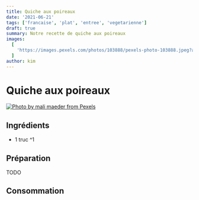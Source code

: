 ```yaml
---
title: Quiche aux poireaux
date: '2021-06-21'
tags: ['francaise', 'plat', 'entree', 'vegetarienne']
draft: true
summary: Notre recette de quiche aux poireaux
images:
  [
    'https://images.pexels.com/photos/103888/pexels-photo-103888.jpeg?auto=compress&cs=tinysrgb&dpr=2&h=650&w=940',
  ]
author: kim
---
```


# Quiche aux poireaux

[![Photo by mali maeder from Pexels](https://images.pexels.com/photos/103888/pexels-photo-103888.jpeg?auto=compress&cs=tinysrgb&dpr=2&h=650&w=940)](https://www.pexels.com/photo/black-round-container-with-brown-food-near-carrot-103888/)

## Ingrédients

- 1 truc ^1

## Préparation

TODO

## Consommation
